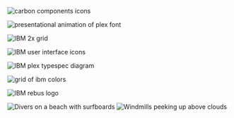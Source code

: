 




<Row classname='homepage-row'>
  <Column colLg={4} colMd={4} noGutterSm>
    <ImageCard
      title="Carbon components"
      href="https://www.carbondesignsystem.com/components/overview"
      actionIcon="arrowRight"
      titleColor="dark"
      iconColor="dark"
      hoverColor="dark"
      className="card-background"
      >

![carbon components icons](../images/homepage/carbon_tile.png)

   </ImageCard>
    <ImageCard
      title="Typeface"
      href="https://www.ibm.com/design/language/typography/typeface/"
      actionIcon="arrowRight"
      titleColor="light"
      iconColor="light"
      className="card-background"
      >

![presentational animation of plex font](../images/homepage/landing-plex-animation.gif)

   </ImageCard>
  </Column>
  <Column colLg={4} colMd={4} noGutterSm>
    <ImageCard
      title="2x Grid"
      href="https://www.ibm.com/design/language/2x-grid/"
      actionIcon="arrowRight"
      titleColor="light"
      iconColor="light"
      className="card-background"
      >

![IBM 2x grid](../images/homepage/grid-temp.png)

   </ImageCard>
    <HomepageTile
      ratio="1:1"
      theme="dark"
      title="Carbon repo"
      actionIcon="resources"
      identityIcon="images/GitHubIcon.svg"
      link="https://github.com/carbon-design-system/carbon"
      target="_blank"
    />

  </Column>
  <Column colLg={4} colMd={4} noGutterSm>
    <ImageCard
        title="UI icons"
        aspectRatio="1:2"
        href="https://www.ibm.com/design/language/iconography/ui-icons/design/"
        actionIcon="arrowRight"
        iconColor="light"
        className="card-background"
        >

![IBM user interface icons](../images/homepage/ui-icons.png)

   </ImageCard>
  </Column>
  <Column colLg={4} colMd={4} noGutterSm>
    <ImageCard
        title="Type specs UI"
        aspectRatio="1:1"
        href="https://www.ibm.com/design/language/typography/type-specs-ui/"
        actionIcon="arrowRight"
        iconColor="light"
        className="card-background"
        >

![IBM plex typespec diagram](../images/homepage/plex-type-specs.png)

   </ImageCard>
    <HomepageTile
      ratio="2:1"
      theme="dark"
      title="Sketch design kits"
      actionIcon="resources"
      identityIcon="images/SketchIcon.svg"
      link="https://www.carbondesignsystem.com/get-started/design/sketch/"
      target="_blank"
    />
  </Column>
  <Column colLg={8} noGutterSm>
  <HomepageTile
    ratio="1:1"
    image="images/product-gallery.jpg"
    actionIcon="no-icon">
    <HomepageTile
      ratio={{ default: '2:1', md: '4:1', }}
      theme="dark"
      title="Gallery"
      actionIcon="article"
      link="https://www.ibm.com/design/language/gallery/"
      target="_blank"
    />
    </HomepageTile>
  </Column>
  <Column colLg={8} noGutterSm>
    <ImageCard
        title="Color"
        aspectRatio="1:1"
        href="https://www.ibm.com/design/language/color/"
        actionIcon="arrowRight"
        iconColor="light"
        className="card-background"
        >

![grid of ibm colors](../images/homepage/landing-color-grid.svg)

   </ImageCard>

  </Column>
  <Column colLg={4} colMd={4} noGutterSm>
    <ImageCard
        title="Philosophy"
        aspectRatio="1:1"
        href="https://www.ibm.com/design/language/philosophy/pov"
        actionIcon="arrowRight"
        iconColor="dark"
        titleColor="dark"
        className="card-background"
        >

![IBM rebus logo](../images/homepage/philosophy-rebus.png)

   </ImageCard>

  </Column>
  <Column colLg={12} colMd={12} noGutterSm>
    <HomepageTile
      ratio={{ default: '1:2', md: '16:9' }}
      actionIcon="no-icon">
      <Carousel id="c1" count="1 2" nav={false} fade={true} autoPlay>
        <img
          srcSet={`${diversMobile} 1216w, ${divers} 1920w`}
          sizes="(max-width: 600px) 100vw, 1920px"
          alt="Divers on a beach with surfboards"
        />
        <img
          srcSet={`${windmillsMobile} 1216w, ${windmills} 1920w`}
          sizes="(max-width: 600px) 100vw, 1920px"
          alt="Windmills peeking up above clouds"
        />
      </Carousel>
      <HomepageTile
        ratio={{ default: '2:1', md: '4:1', lg: '6:1' }}
        theme="dark"
        title="Photography"
        actionIcon="article"
        link="https://www.ibm.com/design/language/photography/overview"
        target="_blank"
      />
    </HomepageTile>
  </Column>

</Row>



